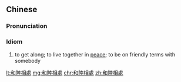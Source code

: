 {{also|和睦相处}}
==Chinese==
{{zh-forms|s=和睦相处|type=22}}

===Pronunciation===
{{zh-pron
|m=hémùxiāngchǔ
|c=wo4 muk6 soeng1 cyu2
|cat=id
}}

===Idiom===
{{zh-idiom}}

# to get along; to live together in [[peace]]; to be on friendly terms with somebody

[[lt:和睦相處]]
[[mg:和睦相處]]
[[chr:和睦相處]]
[[zh:和睦相處]]